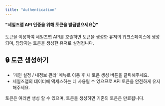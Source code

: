 ```yaml
---
title: "Authentication"
---
```


**"세일즈맵 API 인증을 위해 토큰을 발급받으세요👆"**

<Tip>
  토큰을 이용하여 세일즈맵 API를 호출하면 토큰을 생성한 유저의 워크스페이스에 생성되며, 담당자는 토큰을 생성한 유저로 설정됩니다.
</Tip>

## 🔒 토큰 생성하기

- ‘개인 설정 / 내정보 관리’ 메뉴로 이동 후 새 토큰 생성 버튼을 클릭해주세요.
- 세일즈맵의 데이터에 액세스하는 데 사용될 수 있으므로 API 토큰을 안전하게 유지해주세요.
<Tip>
  토큰은 여러번 생성 할 수 있으며, 토큰을 생성하면 기존의 토큰은 만료됩니다.   
</Tip>